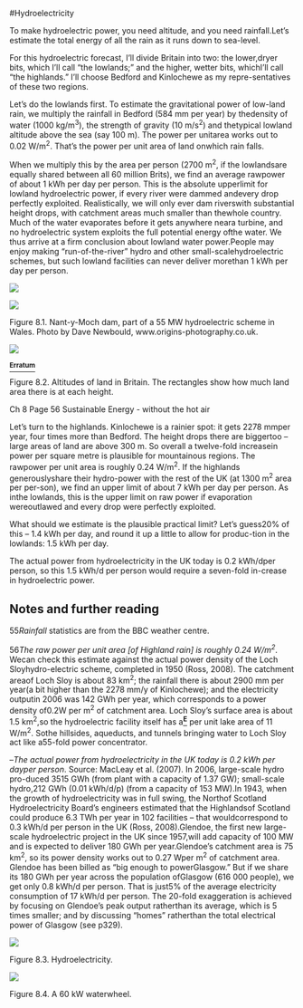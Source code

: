 #Hydroelectricity

To make hydroelectric power, you need altitude, and you need
rainfall.Let’s estimate the total energy of all the rain as it runs down
to sea-level.

For this hydroelectric forecast, I’ll divide Britain into two: the
lower,dryer bits, which I’ll call “the lowlands;” and the higher, wetter
bits, whichI’ll call “the highlands.” I’ll choose Bedford and Kinlochewe
as my repre-sentatives of these two regions.

Let’s do the lowlands first. To estimate the gravitational power of
low-land rain, we multiply the rainfall in Bedford (584 mm per year) by
thedensity of water (1000 kg/m^3^), the strength of gravity (10 m/s^2^)
and thetypical lowland altitude above the sea (say 100 m). The power per
unitarea works out to 0.02 W/m^2^. That’s the power per unit area of
land onwhich rain falls.

When we multiply this by the area per person (2700 m^2^, if the
lowlandsare equally shared between all 60 million Brits), we find an
average rawpower of about 1 kWh per day per person. This is the absolute
upperlimit for lowland hydroelectric power, if every river were dammed
andevery drop perfectly exploited. Realistically, we will only ever dam
riverswith substantial height drops, with catchment areas much smaller
than thewhole country. Much of the water evaporates before it gets
anywhere neara turbine, and no hydroelectric system exploits the full
potential energy ofthe water. We thus arrive at a firm conclusion about
lowland water power.People may enjoy making “run-of-the-river” hydro and
other small-scalehydroelectric schemes, but such lowland facilities can
never deliver morethan 1 kWh per day per person.

![](images/figure407.png)

![](images/figure64.png)

Figure 8.1. Nant-y-Moch dam, part of a 55 MW hydroelectric scheme in
Wales. Photo by Dave Newbould, www.origins-photography.co.uk.

![](images/figure406.png)

[^**Erratum**^](http://www.withouthotair.com/Errata.html#55)

Figure 8.2. Altitudes of land in Britain. The rectangles show how much
land area there is at each height.

Ch 8 Page 56 Sustainable Energy - without the hot air

Let’s turn to the highlands. Kinlochewe is a rainier spot: it gets 2278
mmper year, four times more than Bedford. The height drops there are
biggertoo – large areas of land are above 300 m. So overall a
twelve-fold increasein power per square metre is plausible for
mountainous regions. The rawpower per unit area is roughly 0.24 W/m^2^.
If the highlands generouslyshare their hydro-power with the rest of the
UK (at 1300 m^2^ area per per-son), we find an upper limit of about 7
kWh per day per person. As inthe lowlands, this is the upper limit on
raw power if evaporation wereoutlawed and every drop were perfectly
exploited.

What should we estimate is the plausible practical limit? Let’s guess20%
of this – 1.4 kWh per day, and round it up a little to allow for
produc-tion in the lowlands: 1.5 kWh per day.

The actual power from hydroelectricity in the UK today is 0.2 kWh/dper
person, so this 1.5 kWh/d per person would require a seven-fold
in-crease in hydroelectric power.

Notes and further reading
-------------------------

55*Rainfall* statistics are from the BBC weather centre.

56*The raw power per unit area [of Highland rain] is roughly 0.24
W/m^2^*. Wecan check this estimate against the actual power density of
the Loch Sloyhydro-electric scheme, completed in 1950 (Ross, 2008). The
catchment areaof Loch Sloy is about 83 km^2^; the rainfall there is
about 2900 mm per year(a bit higher than the 2278 mm/y of Kinlochewe);
and the electricity outputin 2006 was 142 GWh per year, which
corresponds to a power density of0.2W per m^2^ of catchment area. Loch
Sloy’s surface area is about 1.5 km^2^,so the hydroelectric facility
itself has a[^**E**^](http://www.withouthotair.com/Errata.html#56) per
unit lake area of 11 W/m^2^. Sothe hillsides, aqueducts, and tunnels
bringing water to Loch Sloy act like a55-fold power concentrator.

–*The actual power from hydroelectricity in the UK today is 0.2 kWh per
dayper person*. Source: MacLeay et al. (2007). In 2006, large-scale
hydro pro-duced 3515 GWh (from plant with a capacity of 1.37 GW);
small-scale hydro,212 GWh (0.01 kWh/d/p) (from a capacity of 153 MW).In
1943, when the growth of hydroelectricity was in full swing, the Northof
Scotland Hydroelectricity Board’s engineers estimated that the
Highlandsof Scotland could produce 6.3 TWh per year in 102 facilities –
that wouldcorrespond to 0.3 kWh/d per person in the UK (Ross,
2008).Glendoe, the first new large-scale hydroelectric project in the UK
since 1957,will add capacity of 100 MW and is expected to deliver 180
GWh per year.Glendoe’s catchment area is 75 km^2^, so its power density
works out to 0.27 Wper m^2^ of catchment area. Glendoe has been billed
as “big enough to powerGlasgow.” But if we share its 180 GWh per year
across the population ofGlasgow (616 000 people), we get only 0.8 kWh/d
per person. That is just5% of the average electricity consumption of 17
kWh/d per person. The 20-fold exaggeration is achieved by focusing on
Glendoe’s peak output ratherthan its average, which is 5 times smaller;
and by discussing “homes” ratherthan the total electrical power of
Glasgow (see p329).

![](images/figure65.png)

Figure 8.3. Hydroelectricity.

![](images/figure66.png)

Figure 8.4. A 60 kW waterwheel.
